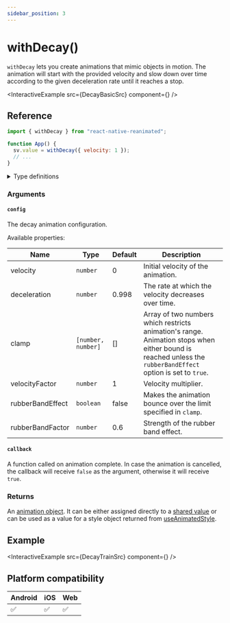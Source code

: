 ```yaml
---
sidebar_position: 3
---
```


# withDecay()

`withDecay` lets you create animations that mimic objects in motion. The animation will start with the provided velocity and slow down over time according to the given deceleration rate until it reaches a stop.


<InteractiveExample src={DecayBasicSrc} component={<DecayBasic />} />

## Reference

```javascript
import { withDecay } from "react-native-reanimated";

function App() {
  sv.value = withDecay({ velocity: 1 });
  // ...
}
```

<details>
<summary>Type definitions</summary>

```typescript
type AnimatableValue = number | string | number[];

interface WithDecayConfig {
  deceleration?: number;
  velocity?: number;
  clamp?: [number, number];
  velocityFactor?: number;
  rubberBandEffect?: boolean;
  rubberBandFactor?: number;
}

function withDecay(
  userConfig: WithDecayConfig,
  callback?: (finished?: boolean, current?: AnimatableValue) => void
): number;
```

</details>

### Arguments

#### `config`

The decay animation configuration.

Available properties:

| Name                          | Type               | Default | Description                                                                                                                                                 |
| ----------------------------- | ------------------ | ------- | ----------------------------------------------------------------------------------------------------------------------------------------------------------- |
| velocity <Optional />         | `number`           | 0       | Initial velocity of the animation.                                                                                                                          |
| deceleration <Optional />     | `number`           | 0.998   | The rate at which the velocity decreases over time.                                                                                                         |
| clamp <Optional />            | `[number, number]` | []      | Array of two numbers which restricts animation's range. Animation stops when either bound is reached unless the `rubberBandEffect` option is set to `true`. |
| velocityFactor <Optional />   | `number`           | 1       | Velocity multiplier.                                                                                                                                        |
| rubberBandEffect <Optional /> | `boolean`          | false   | Makes the animation bounce over the limit specified in `clamp`.                                                                                             |
| rubberBandFactor <Optional /> | `number`           | 0.6     | Strength of the rubber band effect.                                                                                                                         |

#### `callback` <Optional />

A function called on animation complete. In case the animation is cancelled, the callback will receive `false` as the argument, otherwise it will receive `true`.

### Returns

An [animation object](/docs/fundamentals/glossary#animation-object). It can be either assigned directly to a [shared value](/docs/fundamentals/glossary#shared-value) or can be used as a value for a style object returned from [useAnimatedStyle](/).

## Example


<InteractiveExample src={DecayTrainSrc} component={<DecayTrain />} />

## Platform compatibility

<div class="compatibility">

| Android | iOS | Web |
| ------- | --- | --- |
| ✅      | ✅  | ✅  |

</div>
